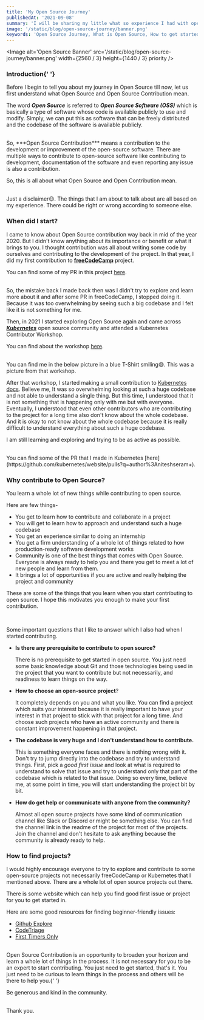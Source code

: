 ---
title: 'My Open Source Journey'
publishedAt: '2021-09-08'
summary: 'I will be sharing my little what so experience I had with open source contributions till now,  and answered few questions like should you be contributing, what all you can learn in the process, how to get started, and all those things to help you learn a little about open source contribution'
image: '/static/blog/open-source-journey/banner.png'
keywords: 'Open Source Journey, What is Open Source, How to get started in Open Source'
---

<Image
	alt='Open Source Banner'
	src='/static/blog/open-source-journey/banner.png'
	width={2560 / 3}
	height={1440 / 3}
	priority
/>
### Introduction{' '}

Before I begin to tell you about my journey in Open Source till now, let us
first understand what Open Source and Open Source Contribution mean.

The word **_Open Source_** is referred to **_Open Source Software (OSS)_** which is basically a type of software whose code is available publicly to use and modify. Simply, we can put this as software that can be freely distributed and the codebase of the software is available publicly.

<br />
So, ***Open Source Contribution*** means a contribution to the development or improvement
of the open-source software. There are multiple ways to contribute to open-source
software like contributing to development, documentation of the software and even
reporting any issue is also a contribution.

So, this is all about what Open Source and Open Contribution mean.

<br />
Just a disclaimer😉. The things that I am about to talk about are all based on my
experience. There could be right or wrong according to someone else.

### When did I start?

I came to know about Open Source contribution way back in mid of the year 2020. But I didn't know anything about its importance or benefit or what it brings to you. I thought contribution was all about writing some code by ourselves and contributing to the development of the project. In that year, I did my first contribution to [**freeCodeCamp**](https://www.freecodecamp.org/) project.

You can find some of my PR in this project [here](https://github.com/freeCodeCamp/freeCodeCamp/pulls?q=is%3Apr+author%3Aniteshseram).

<br />
So, the mistake back I made back then was I didn't try to explore and learn more
about it and after some PR in freeCodeCamp, I stopped doing it. Because it was too
overwhelming by seeing such a big codebase and I felt like it is not something for
me.

Then, in 2021 I started exploring Open Source again and came across [**_Kubernetes_**](https://kubernetes.io) open source community and attended a Kubernetes Contributor Workshop.

You can find about the workshop [here](https://github.com/kubernetes-sigs/contributor-playground/tree/master/india/kcd-blr-2021).

<br />
You can find me in the below picture in a blue T-Shirt smiling😅. This was a picture
from that workshop.

<br />
<CImage
	alt='Workshop Picture'
	src='/static/blog/open-source-journey/workshop.jpg'
	width={3544 / 4}
	height={2026 / 4}
/>

After that workshop, I started making a small contribution to [Kubernetes docs](https://github.com/kubernetes/website). Believe me, It was so overwhelming looking at such a huge codebase and not able to understand a single thing. But this time, I understood that it is not something that is happening only with me but with everyone. Eventually, I understood that even other contributors who are contributing to the project for a long time also don't know about the whole codebase. And it is okay to not know about the whole codebase because it is really difficult to understand everything about such a huge codebase.

I am still learning and exploring and trying to be as active as possible.

<br />
You can find some of the PR that I made in Kubernetes [here](https://github.com/kubernetes/website/pulls?q=author%3Aniteshseram+).

### Why contribute to Open Source?

You learn a whole lot of new things while contributing to open source.

Here are few things-

- You get to learn how to contribute and collaborate in a project
- You will get to learn how to approach and understand such a huge codebase
- You get an experience similar to doing an internship
- You get a firm understanding of a whole lot of things related to how production-ready software development works
- Community is one of the best things that comes with Open Source. Everyone is always ready to help you and there you get to meet a lot of new people and learn from them.
- It brings a lot of opportunities if you are active and really helping the project and community

These are some of the things that you learn when you start contributing to open source. I hope this motivates you enough to make your first contribution.

<br />

Some important questions that I like to answer which I also had when I started contributing.

- **Is there any prerequisite to contribute to open source?**

  There is no prerequisite to get started in open source. You just need some basic knowledge about Git and those technologies being used in the project that you want to contribute but not necessarily, and readiness to learn things on the way.

- **How to choose an open-source project**?

  It completely depends on you and what you like. You can find a project which suits your interest because it is really important to have your interest in that project to stick with that project for a long time. And choose such projects who have an active community and there is constant improvement happening in that project.

- **The codebase is very huge and I don't understand how to contribute.**

  This is something everyone faces and there is nothing wrong with it. Don't try to jump directly into the codebase and try to understand things. First, pick a _good first issue_ and look at what is required to understand to solve that issue and try to understand only that part of the codebase which is related to that issue. Doing so every time, believe me, at some point in time, you will start understanding the project bit by bit.

- **How do get help or communicate with anyone from the community?**

  Almost all open source projects have some kind of communication channel like Slack or Discord or might be something else. You can find the channel link in the readme of the project for most of the projects. Join the channel and don't hesitate to ask anything because the community is already ready to help.

### How to find projects?

I would highly encourage everyone to try to explore and contribute to some open-source projects not necessarily freeCodeCamp or Kubernetes that I mentioned above. There are a whole lot of open source projects out there.

There is some website which can help you find good first issue or project for you to get started in.

Here are some good resources for finding beginner-friendly issues:

- [Github Explore](https://github.com/explore)
- [CodeTriage](https://www.codetriage.com)
- [First Timers Only](https://www.firsttimersonly.com)

<br />
Open Source Contribution is an opportunity to broaden your horizon and learn a whole
lot of things in the process. It is not necessary for you to be an expert to start
contributing. You just need to get started, that's it. You just need to be curious
to learn things in the process and others will be there to help you.{' '}

Be generous and kind in the community.

<br />
Thank you.
